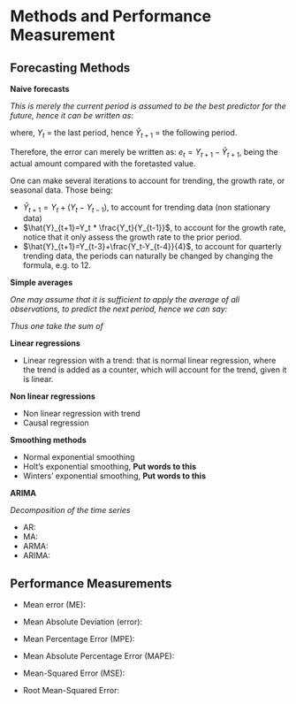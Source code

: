 
# Methods and Performance Measurement {#Methods}

## Forecasting Methods {#ForecastMethods}

**Naive forecasts**

*This is merely the current period is assumed to be the best predictor for the future, hence it can be written as:*

\begin{equation} 
\hat{Y}_{t+1}=Y_t
(\#eq:NaiveForecast)
\end{equation}

where, $Y_t$ = the last period, hence $\hat{Y}_{t+1}$ = the following period.

Therefore, the error can merely be written as: $e_t=Y_{t+1}-\hat{Y}_{t+1}$, being the actual amount compared with the foretasted value.

One can make several iterations to account for trending, the growth rate, or seasonal data. Those being:

+ $\hat{Y}_{t+1}=Y_t+(Y_t-Y_{t-1})$, to account for trending data (non stationary data)
+ $\hat{Y}_{t+1}=Y_t * \frac{Y_t}{Y_{t-1}}$, to account for the growth rate, notice that it only assess the growth rate to the prior period.
+ $\hat{Y}_{t+1}=Y_{t-3}+\frac{Y_t-Y_{t-4}}{4}$, to account for  quarterly trending data, the periods can naturally be changed by changing the formula, e.g. to 12.

**Simple averages**

*One may assume that it is sufficient to apply the average of all observations, to predict the next period, hence we can say:*

\begin{equation} 
\hat{Y}_{t+1}=\frac{1}{n}\sum^t_{i=1}Y_i
(\#eq:SimpleAverages)
\end{equation} 


*Thus one take the sum of *

**Linear regressions**

+ Linear regression with a trend: that is normal linear regression, where the trend is added as a counter, which will account for the trend, given it is linear.

**Non linear regressions**

+ Non linear regression with trend
+ Causal regression

**Smoothing methods**

+ Normal exponential smoothing
+ Holt's exponential smoothing, **Put words to this**
+ Winters' exponential smoothing, **Put words to this**


**ARIMA**

*Decomposition of the time series*

+ AR:
+ MA:
+ ARMA:
+ ARIMA:

## Performance Measurements {#PerformanceMeasurements}

+ Mean error (ME): 

\begin{equation}
ME=\frac{1}{n}\sum_{ }^{ }\left(Y_t-\hat{Y}_t\right)$
(\#eq:ME)
\end{equation} 

+ Mean Absolute Deviation (error): 

\begin{equation}
MAD\left(i.e.\ MAE\right)\ =\ \frac{1}{n}\cdot\sum_{ }^{ }\left|Y_t-\hat{Y}_t\right|
(\#eq:MAD)
\end{equation} 

+ Mean Percentage Error (MPE): 

\begin{equation}
MPE\ =\ \frac{1}{n}\ \sum_{ }^{ }\frac{\left(Y_t-\hat{Y}_t\right)}{Y_t}
(\#eq:MPE)
\end{equation} 

+ Mean Absolute Percentage Error (MAPE): 

\begin{equation}
MAPE\ =\ \frac{1}{n}\ \sum_{ }^{ }\frac{|\left(Y_t-\hat{Y}_t\right)|}{|Y_t|}
(\#eq:MAPE)
\end{equation} 

+ Mean-Squared Error (MSE): 

\begin{equation}
MSE=\frac{1}{n}\sum_{ }^{ }(Y_t-\hat{Y}_t)^2
(\#eq:MSE)
\end{equation}

+ Root Mean-Squared Error: 

\begin{equation}
RMSE=\sqrt{MSE}
(\#eq:MSE)
\end{equation}










